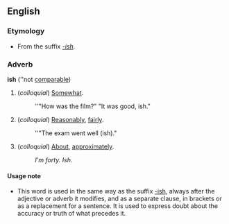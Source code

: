 ==English==
===Etymology===
*From the suffix ''[[-ish]]''.

===Adverb===
'''ish''' (''not [[comparable]])

#(''colloquial'') [[Somewhat]].
#:''"How was the film?" "It was good, ish."
#(''colloquial'') [[Reasonably]], [[fairly]].
#:''"The exam went well (ish)."
#(''colloquial'') [[About]], [[approximately]].
#:''I'm forty.  Ish.''

====Usage note====
*This word is used in the same way as the suffix [[-ish]], always after the adjective or adverb it modifies, and as a separate clause, in brackets or as a replacement for a sentence.  It is used to express doubt about the accuracy or truth of what precedes it.
